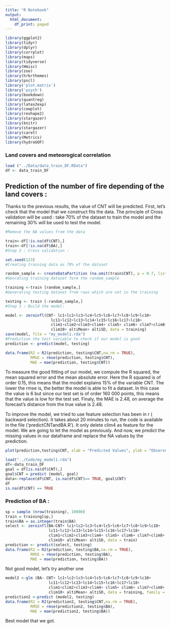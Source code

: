 ```yaml
---
title: "R Notebook"
output:
  html_document:
    df_print: paged
---
```

````r

library(ggplot2)
library(tidyr)
library(dplyr)
library(corrplot)
library(maps)
library(tidyverse)
library(Hmisc)
library(zoo)
library(hrbrthemes) 
library(pscl)
library('plot.matrix')
library('psych')
library(bookdown)
library(quantreg)
library(latex2exp)
library(cowplot)
library(reshape2)
library(stargazer)
library(knitr)
library(stargazer)
library(caret)
library(Metrics)
library(hydroGOF)
````


### Land covers and meteorogical correlation


```r
load ("../Data/data_train_DF.RData")
df <- data_train_DF
```


## Prediction of the number of fire depending of the land covers : 
 
Thanks to the previous results, the value of CNT will be predicted. First, let's check that the model that we construct fits the data. The principle of Cross validation will be used : take 70% of the dataset to train the model and the remaining 30% will be used to test the model.


```r

#Remove the NA values from the data

train<-df[!is.na(df$CNT),] 
train<-df[!is.na(df$BA),]
#Step 2 : Cross validation : 

set.seed(123)
#Creating training data as 70% of the dataset

random_sample <- createDataPartition (na.omit(train$CNT), p = 0.7, list = FALSE)
#Genrating training dataset form the random_sample

training <-train [random_sample,]
#Generating testing dataset from rows which are not in the training

testing <- train [-random_sample,]
#Step 3 : Build the model: 

model <- zeroinfl(CNT~ lc1+lc2+lc3+lc4+lc5+lc6+lc7+lc8+lc9+lc10+
                    lc11+lc12+lc13+lc14+lc15+lc16+lc17+lc18+
                    clim1+clim2+clim3+clim4+ clim5+ clim6+ clim7+clim8+clim9+
                    clim10+ altiMean+ altiSD, data = training)
save(model, file = "my_model1.rda")
#Prediction the test variable to check if our model is good
prediction <- predict(model, testing)

data.frame(R2 = R2(prediction, testing$CNT,na.rm = TRUE),
           RMSE = rmse(prediction, testing$CNT),
           MAE = mae(prediction, testing$CNT)) 
```


To measure the good fitting of our model, we compute the R squared, the mean squared error and the mean absolute error. Here the R squared is of order 0.15, this means that the model explains 15% of the variable CNT. The lower the rmse is, the better the model is able to fit a dataset. In this case the value is 6 but since our test set is of order 160 000 points, this means that the value is low for the test set. Finaly, the MAE is 2.48, on average the forecast's distance from the true value is 2.48.

To improve the model, we tried to use feature selection has been in r ( backward selection). It takes about 20 minutes to run, the code is available in the file ('predictCNTandBA.R'). It only delete clim4 as feature for the model. We are going to let the model as previously. And now, we predict the missing values in our dataframe and replace the NA values by the prediction.





```r
plot(prediction,testing$CNT, xlab = "Predicted Values", ylab = "Observed Values")
```




```r
load("../Code/my_model1.rda")
df<-data_train_DF
goal = df[is.na(df$CNT),]
goal$CNT = predict (model, goal)
data<-replace(df$CNT, is.na(df$CNT)== TRUE, goal$CNT)
df
is.na(df$CNT) == TRUE
```


### Prediction of BA : 


```r
sp = sample (nrow(training), 10000)
train = training[sp,]
train$BA = as.integer(train$BA)
select <- zeroinfl(BA~CNT+ lc1+lc2+lc3+lc4+lc5+lc6+lc7+lc8+lc9+lc10+
                   lc11+lc12+lc13+lc14+lc15+lc16+lc17+lc18+
                   clim1+clim2+clim3+clim4+ clim5+ clim6+ clim7+clim8+ clim9 +
                   clim10+ altiMean+ altiSD, data = train)
prediction <- predict(select, testing)
data.frame(R2 = R2(prediction, testing$BA,na.rm = TRUE),
           RMSE = rmse(prediction, testing$BA),
           MAE = mae(prediction, testing$BA)) 
```

Not good model, let's try another one 
```r
model2 <-glm (BA~ CNT+ lc1+lc2+lc3+lc4+lc5+lc6+lc7+lc8+lc9+lc10+
                   lc11+lc12+lc13+lc14+lc15+lc16+lc17+lc18+
                   clim1+clim2+clim3+clim4+ clim5+ clim6+ clim7+clim8+ clim9 +
                   clim10+ altiMean+ altiSD, data = training, family = 'gaussian')
prediction2 <-predict (model2, testing)
data.frame(R2 = R2(prediction2, testing$CNT,na.rm = TRUE),
           RMSE = rmse(prediction2, testing$BA),
           MAE = mae(prediction2, testing$BA))
```

Best model that we got. 
